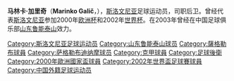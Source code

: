 {{Infobox Football biography
| playername = 加歷
| image = 
| fullname =  Marinko Galič
| dateofbirth = {{birth date and age|1970|04|22}}
| cityofbirth = [[科佩爾|科佩爾]]
| countryofbirth = [[南斯拉夫|南斯拉夫]]
| height = 
| position = [[後衛_(足球)|後衛]]
| currentclub = 
| clubnumber =
|  youthyears = 
|  youthclubs = [[科佩爾足球俱樂部|科佩爾]]
|  years = 1991–93<br/>1993–96<br>1996–97<br>1997<br>1998<br>1999–01<br>2001<br>2002<br>2003<br>2004–05<br>2005–06<br>2007
|  clubs = [[科佩爾足球俱樂部|科佩爾]]<br>[[馬里博爾足球俱樂部|馬里博爾]]<br>[[薩格勒布|薩格勒布]]<br>[[薩格勒布戴拿模|薩格勒布戴拿模]]<br>{{tsl|en|NK Mura||穆拉}}<br>[[馬里博爾足球俱樂部|馬里博爾]]<br>[[韋萊涅魯達足球俱樂部|维伦杰鲁达]]<br>[[科佩爾足球俱樂部|科佩爾]]<br>[[山東魯能|山東魯能]]<br>[[阿波羅利馬素|利馬素爾]]<br>馬塞尼克<br>{{tsl|en|NK Interblock||英特布洛克}}
|  caps(goals) = 74 (13)<br>63 (15)<br>{{0}}4 {{0}}(0)<br>11 {{0}}(0)<br>23 {{0}}(1)<br>45 {{0}}(4)<br>15 {{0}}(2)<br>13 {{0}}(0)<br>19 {{0}}(1)<br>{{0}}3 {{0}}(0)<br><br>{{0}}5 {{0}}(0)
|  nationalyears = 1994–02
|  nationalteam = [[斯洛文尼亞國家足球隊|斯洛文尼亞]]
| nationalcaps(goals) = 66 {{0}}(0)
}}


'''马林卡·加里奇'''（'''Marinko Galič'''，{{bd|1970年|4月22日|catIdx=G}}），[[斯洛文尼亚|斯洛文尼亚]]足球运动员，司职后卫。曾经代表[[斯洛文尼亚|斯洛文尼亚]]参加2000年[[欧洲杯|欧洲杯]]和2002年[[世界杯|世界杯]]。在2003年曾经在中国足球俱乐部[[山东鲁能泰山|山东鲁能泰山]]效力。

{{DEFAULTSORT:Galič Marinko}}
[[Category:斯洛文尼亚足球运动员|Category:斯洛文尼亚足球运动员]]
[[Category:山东鲁能泰山球员|Category:山东鲁能泰山球员]]
[[Category:薩格勒布球員|Category:薩格勒布球員]]
[[Category:萨格勒布迪纳摩球员|Category:萨格勒布迪纳摩球员]]
[[Category:克甲球員|Category:克甲球員]]
[[Category:足球後衛|Category:足球後衛]]
[[Category:2000年歐洲國家盃球員|Category:2000年歐洲國家盃球員]]
[[Category:2002年世界盃足球賽球員|Category:2002年世界盃足球賽球員]]
[[Category:中国外籍足球运动员|Category:中国外籍足球运动员]]